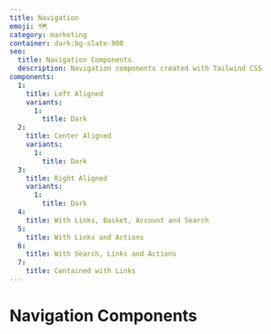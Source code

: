 ```yaml
---
title: Navigation
emoji: 🗺
category: marketing
container: dark:bg-slate-900
seo:
  title: Navigation Components
  description: Navigation components created with Tailwind CSS
components:
  1:
    title: Left Aligned
    variants:
      1:
        title: Dark
  2:
    title: Center Aligned
    variants:
      1:
        title: Dark
  3:
    title: Right Aligned
    variants:
      1:
        title: Dark
  4:
    title: With Links, Basket, Account and Search
  5:
    title: With Links and Actions
  6:
    title: With Search, Links and Actions
  7:
    title: Contained with Links
---
```


# Navigation Components

<List
  componentsData={componentsArray}
  componentContainer={componentContainer}
/>
